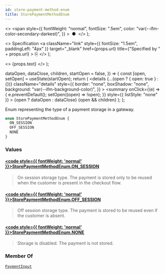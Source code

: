 ```yaml
---
id: store-payment-method-enum
title: StorePaymentMethodEnum
---
```


  <>
    <span
      style={{
        fontWeight: "normal",
        fontSize: ".5em",
        color: "var(--ifm-color-secondary-darkest)",
      }}
    >
      &nbsp;●&nbsp;
    </span>
  </>
);

  <>
    Specification
    <a
      className="link"
      style={{ fontSize: "1.5em", paddingLeft: "4px" }}
      target="\_blank"
      href={props.url}
      title={"Specified by " + props.url}
    >
      ⎘
    </a>
  </>
);

  <>
    <span className={props.class}>{props.text}</span>
  </>
);


  dataOpen,
  dataClose,
  children,
  startOpen = false,
}) => {
  const [open, setOpen] = useState(startOpen);
  return (
    <details
      {...(open ? { open: true } : {})}
      className="details"
      style={{
        border: "none",
        boxShadow: "none",
        background: "var(--ifm-background-color)",
      }}
    >
      <summary
        onClick={(e) => {
          e.preventDefault();
          setOpen((open) => !open);
        }}
        style={{ listStyle: "none" }}
      >
        {open ? dataOpen : dataClose}
      </summary>
      {open && children}
    </details>
  );
};

Enum representing the type of a payment storage in a gateway.

```graphql
enum StorePaymentMethodEnum {
  ON_SESSION
  OFF_SESSION
  NONE
}
```

### Values

#### [<code style={{ fontWeight: 'normal' }}>StorePaymentMethodEnum.<b>ON_SESSION</b></code>](#)

> On session storage type. The payment is stored only to be reused when the customer is present in the checkout flow.

#### [<code style={{ fontWeight: 'normal' }}>StorePaymentMethodEnum.<b>OFF_SESSION</b></code>](#)

> Off session storage type. The payment is stored to be reused even if the customer is absent.

#### [<code style={{ fontWeight: 'normal' }}>StorePaymentMethodEnum.<b>NONE</b></code>](#)

> Storage is disabled. The payment is not stored.

### Member Of

[`PaymentInput`](../../../api-storefront/payments/inputs/payment-input) <Badge class="badge badge--secondary" text="input"/>
